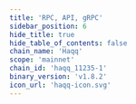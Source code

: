 ```yaml
---
title: 'RPC, API, gRPC'
sidebar_position: 6
hide_title: true
hide_table_of_contents: false
chain_name: 'Haqq'
scope: 'mainnet'
chain_id: 'haqq_11235-1'
binary_version: 'v1.8.2'
icon_url: 'haqq-icon.svg'
---
```



<PageTitle
  iconUrl="img/haqq-icon.svg"
  title="Haqq Public Endpoints"
  chainId="haqq_11235-1"
  version="v1.8.2"
/>

<Endpoints
  api="https://haqq-api.noders.services"
  rpc="https://haqq-rpc.noders.services"
  grpc="https://haqq-grpc.noders.services:443"
  jsonRpc="https://haqq-jsonrpc.noders.services"
/>
